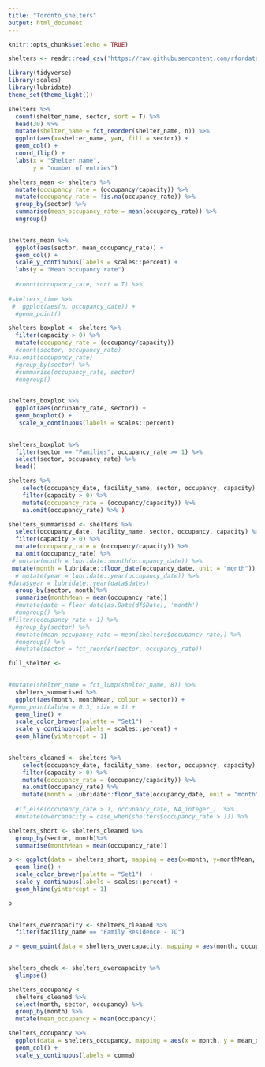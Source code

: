 ```yaml
---
title: "Toronto_shelters"
output: html_document
---
```


```r
knitr::opts_chunk$set(echo = TRUE)
```

```r
shelters <- readr::read_csv('https://raw.githubusercontent.com/rfordatascience/tidytuesday/master/data/2020/2020-12-01/shelters.csv')

```

```r
library(tidyverse)
library(scales)
library(lubridate)
theme_set(theme_light())
```

```r
shelters %>% 
  count(shelter_name, sector, sort = T) %>%
  head(30) %>% 
  mutate(shelter_name = fct_reorder(shelter_name, n)) %>% 
  ggplot(aes(x=shelter_name, y=n, fill = sector)) +
  geom_col() +
  coord_flip() +
  labs(x = "Shelter name",
       y = "number of entries")
```

```r
shelters_mean <- shelters %>% 
  mutate(occupancy_rate = (occupancy/capacity)) %>% 
  mutate(occupancy_rate = !is.na(occupancy_rate)) %>% 
  group_by(sector) %>%
  summarise(mean_occupancy_rate = mean(occupancy_rate)) %>% 
  ungroup() 
  

shelters_mean %>% 
  ggplot(aes(sector, mean_occupancy_rate)) +
  geom_col() +
  scale_y_continuous(labels = scales::percent) +
  labs(y = "Mean occupancy rate")
  
  #count(occupancy_rate, sort = T) %>% 
 
#shelters_time %>%   
 #  ggplot(aes(n, occupancy_date)) +
  #geom_point()
```

```r
shelters_boxplot <- shelters %>% 
  filter(capacity > 0) %>% 
  mutate(occupancy_rate = (occupancy/capacity))
  #count(sector, occupancy_rate)
#na.omit(occupancy_rate)
  #group_by(sector) %>%
  #summarise(occupancy_rate, sector)
  #ungroup() 
  

shelters_boxplot %>% 
  ggplot(aes(occupancy_rate, sector)) +
  geom_boxplot() +
   scale_x_continuous(labels = scales::percent)
  
```

```r

shelters_boxplot %>%
  filter(sector == "Families", occupancy_rate >= 1) %>%
  select(sector, occupancy_rate) %>% 
  head() 
```
```r

shelters %>% 
    select(occupancy_date, facility_name, sector, occupancy, capacity) %>% 
    filter(capacity > 0) %>% 
    mutate(occupancy_rate = (occupancy/capacity)) %>% 
    na.omit(occupancy_rate) %>% )

shelters_summarised <- shelters %>% 
  select(occupancy_date, facility_name, sector, occupancy, capacity) %>% 
  filter(capacity > 0) %>% 
  mutate(occupancy_rate = (occupancy/capacity)) %>% 
  na.omit(occupancy_rate) %>% 
 # mutate(month = lubridate::month(occupancy_date)) %>% 
 mutate(month = lubridate::floor_date(occupancy_date, unit = "month")) %>% 
  # mutate(year = lubridate::year(occupancy_date)) %>% 
#data$year = lubridate::year(data$dates)
  group_by(sector, month)%>%
  summarise(monthMean = mean(occupancy_rate))
  #mutate(date = floor_date(as.Date(df$Date), 'month')
  #ungroup() %>% 
#filter(occupancy_rate > 1) %>% 
  #group_by(sector) %>% 
  #mutate(mean_occupancy_rate = mean(shelters$occupancy_rate)) %>% 
  #ungroup() %>% 
  #mutate(sector = fct_reorder(sector, occupancy_rate))

full_shelter <- 
    
```


```r
#mutate(shelter_name = fct_lump(shelter_name, 8)) %>% 
  shelters_summarised %>% 
  ggplot(aes(month, monthMean, colour = sector)) +
#geom_point(alpha = 0.3, size = 1) +
  geom_line() +
  scale_color_brewer(palette = "Set1")  +
  scale_y_continuous(labels = scales::percent) +
  geom_hline(yintercept = 1)
  
```

```r
shelters_cleaned <- shelters %>% 
    select(occupancy_date, facility_name, sector, occupancy, capacity) %>% 
    filter(capacity > 0) %>% 
    mutate(occupancy_rate = (occupancy/capacity)) %>% 
    na.omit(occupancy_rate) %>% 
    mutate(month = lubridate::floor_date(occupancy_date, unit = "month"))
   
  #if_else(occupancy_rate > 1, occupancy_rate, NA_integer_)  %>% 
  #mutate(overcapacity = case_when(shelters$occupancy_rate > 1)) %>%

shelters_short <- shelters_cleaned %>% 
  group_by(sector, month)%>%
  summarise(monthMean = mean(occupancy_rate))

p <- ggplot(data = shelters_short, mapping = aes(x=month, y=monthMean, colour = sector)) +
  geom_line() +
  scale_color_brewer(palette = "Set1")  +
  scale_y_continuous(labels = scales::percent) +
  geom_hline(yintercept = 1)

p
  
```

```r
shelters_overcapacity <- shelters_cleaned %>% 
  filter(facility_name == "Family Residence - TO")

p + geom_point(data = shelters_overcapacity, mapping = aes(month, occupancy_rate, colour = sector))
  
```

```r
shelters_check <- shelters_overcapacity %>%
  glimpse()
```

```r
shelters_occupancy <- 
  shelters_cleaned %>% 
  select(month, sector, occupancy) %>% 
  group_by(month) %>% 
  mutate(mean_occupancy = mean(occupancy))
```


```r
shelters_occupancy %>% 
  ggplot(data = shelters_occupancy, mapping = aes(x = month, y = mean_occupancy, fill = sector)) +
  geom_col() +
  scale_y_continuous(labels = comma)
```

